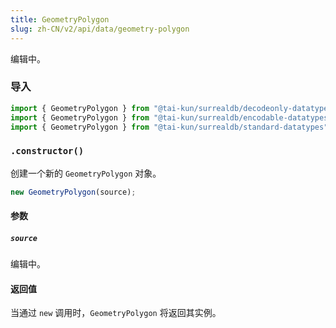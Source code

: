 ```yaml
---
title: GeometryPolygon
slug: zh-CN/v2/api/data/geometry-polygon
---
```



编辑中。

### 导入

```ts
import { GeometryPolygon } from "@tai-kun/surrealdb/decodeonly-datatypes";
import { GeometryPolygon } from "@tai-kun/surrealdb/encodable-datatypes";
import { GeometryPolygon } from "@tai-kun/surrealdb/standard-datatypes";
```

### `.constructor()`

创建一个新的 `GeometryPolygon` 对象。

```ts
new GeometryPolygon(source);
```

#### 参数

##### `source`

编辑中。

#### 返回值

当通过 `new` 调用时，`GeometryPolygon` 将返回其实例。
